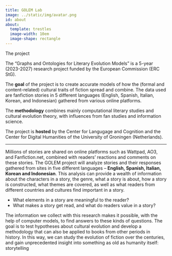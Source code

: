 ```yaml
---
title: GOLEM Lab
image: ../static/img/avatar.png
id: about
about:
  template: trestles
  image-width: 10em
  image-shape: rectangle
---
```



<div class="habout">The project</div>
The "Graphs and Ontologies for Literary Evolution Models" is a 5-year (2023-2027) research project funded by the European Commission (ERC StG).

The **goal** of the project is to create accurate models of how the (formal and content-related) cultural traits of fiction spread and combine. The data used are fanfiction stories in 5 different languages (English, Spanish, Italian, Korean, and Indonesian) gathered from various online platforms.

The **methodology** combines mainly computational literary studies and cultural evolution theory, with influences from fan studies and information science.

The project is **hosted** by the Center for Langugage and Cognition and the Center for Digital Humanities of the University of Groningen (Netherlands).

***

Millions of stories are shared on online platforms such as Wattpad, AO3, and Fanfiction.net, combined with readers' reactions and comments on these stories. The GOLEM project will analyze stories and their responses gathered from sites in five different languages – **English, Spanish, Italian, Korean and Indonesian**. This analysis can provide a wealth of information about the characters in a story, the genre, what a story is about, how a story is constructed, what themes are covered, as well as what readers from different countries and cultures find important in a story.

- What elements in a story are meaningful to the reader?
- What makes a story get read, and what do readers value in a story?

The information we collect with this research makes it possible, with the help of computer models, to find answers to these kinds of questions. The goal is to test hypotheses about cultural evolution and develop a methodology that can also be applied to books from other periods in history. In this way, we can study the evolution of fiction over the centuries, and gain unprecedented insight into something as old as humanity itself: storytelling